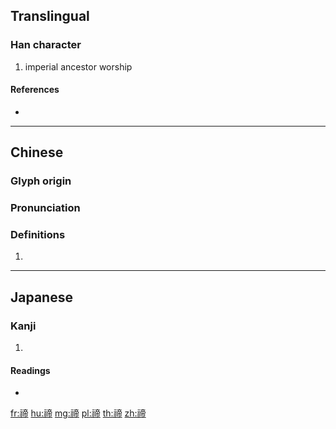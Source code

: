 {{character info/new}}
==Translingual==

===Han character===
{{Han char|rn=113|rad=示|as=09|sn=14|four=30227|canj=IFYBB}}

# imperial ancestor worship

====References====
* {{Han ref|kx=0845.130|dkj=24778|dj=1266.110|hdz=42405.040|uh=7998|ud=31128|bh=E2F8|bd=58104}}

----

==Chinese==
{{zh-forms}}

===Glyph origin===
{{Han etym}}

===Pronunciation===
{{zh-pron
|m=dì
|c=dai3
|mc=y
|oc=y
|cat=
}}

===Definitions===
{{zh-hanzi}}

# {{rfdef|zh}}

----

==Japanese==

===Kanji===
{{ja-kanji|grade=|rs=示09}}

# {{defn|lang=ja|sort=示09}}

====Readings====
* {{ja-readings|on=[[てい]] (tei), [[だい]] (dai)|kun=[[まつり]] (matsuri)|nanori=}}

[[fr:禘]]
[[hu:禘]]
[[mg:禘]]
[[pl:禘]]
[[th:禘]]
[[zh:禘]]
